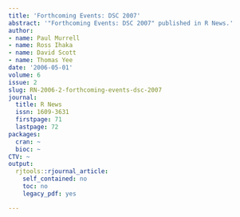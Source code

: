 ```yaml
---
title: 'Forthcoming Events: DSC 2007'
abstract: '"Forthcoming Events: DSC 2007" published in R News.'
author: 
- name: Paul Murrell
- name: Ross Ihaka
- name: David Scott
- name: Thomas Yee
date: '2006-05-01'
volume: 6
issue: 2
slug: RN-2006-2-forthcoming-events-dsc-2007
journal:
  title: R News
  issn: 1609-3631
  firstpage: 71
  lastpage: 72
packages:
  cran: ~
  bioc: ~
CTV: ~
output:
  rjtools::rjournal_article:
    self_contained: no
    toc: no
    legacy_pdf: yes

---
```

